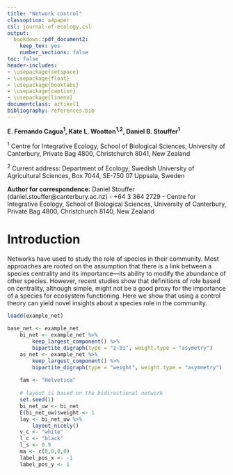 ```yaml
---
title: "Network control"
classoption: a4paper
csl: journal-of-ecology.csl
output: 
  bookdown::pdf_document2: 
    keep_tex: yes
    number_sections: false
toc: false
header-includes:
- \usepackage{setspace}
- \usepackage{float}
- \usepackage{booktabs}
- \usepackage{caption}
- \usepackage{lineno}
documentclass: artikel1
bibliography: references.bib
---
```


\doublespacing
\linenumbers

**E. Fernando Cagua^1^, Kate L. Wootton^1,2^, Daniel B. Stouffer^1^**

^1^ Centre for Integrative Ecology, School of Biological Sciences, University of Canterbury, Private Bag 4800, Christchurch 8041, New Zealand

^2^ Current address: Department of Ecology, Swedish University of Agricultural Sciences, Box 7044, SE-750 07 Uppsala, Sweden

**Author for correspondence:** Daniel Stouffer (daniel.stouffer@canterbury.ac.nz) - +64 3 364 2729 - Centre for Integrative Ecology, School of Biological Sciences, University of Canterbury, Private Bag 4800, Christchurch 8140, New Zealand

\newpage

# Introduction

Networks have used to study the role of species in their community. Most approaches are rooted on the assumption that there is a link between a species centrality and its importance—its ability to modify the abundance of other species. However, recent studies show that definitions of role based on centrality, although simple, might not be a good proxy for the importance of a species for ecosystem functioning. Here we show that using a control theory can yield novel insights about a species role in the community.


```r
loadd(example_net)
	
base_net <- example_net
	bi_net <- example_net %>%
		keep_largest_component() %>%
		bipartite_digraph(type = "z-bi", weight.type = "asymetry") 
	as_net <- example_net %>%
		keep_largest_component() %>%
		bipartite_digraph(type = "weight", weight.type = "asymmetry")
	
	fam <- "Helvetica"
	
	# layout is based on the bidirectional network
	set.seed(1)
	bi_net_uw <- bi_net
	E(bi_net_uw)$weight <- 1
	lay <- bi_net_uw %>%
		layout_nicely()
	v_c <- "white"
	l_c <- "black"
	l_s <- 0.9
	ma <- c(0,0,0,0)
	label_pos_x <- -1
	label_pos_y <- 1
```

